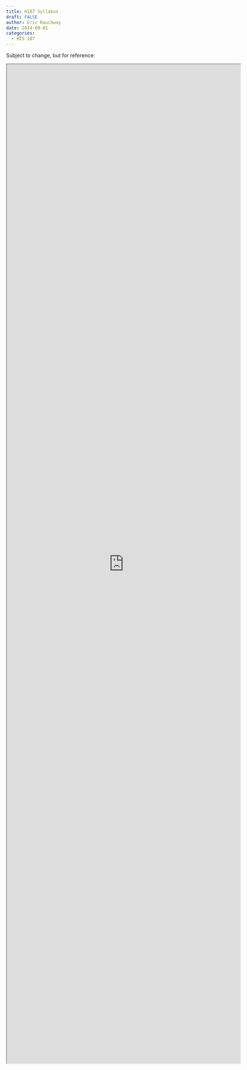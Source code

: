 ```yaml
---
title: H187 Syllabus
draft: FALSE
author: Eric Rauchway
date: 2024-09-01
categories:
  - HIS 187
---
```

Subject to change, but for reference:

<iframe width=640px height=70% src="https://erauchway.github.io/present/187/syllabus_187.html">
</iframe>